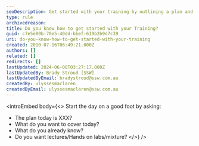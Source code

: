```yaml
---
seoDescription: Get started with your training by outlining a plan and setting goals, including defining what you want to cover today.
type: rule
archivedreason:
title: Do you know how to get started with your Training?
guid: c7e5e80b-70e5-40dd-bbef-619b2b9d7c39
uri: do-you-know-how-to-get-started-with-your-training
created: 2010-07-16T06:49:21.000Z
authors: []
related: []
redirects: []
lastUpdated: 2024-06-08T03:27:17.000Z
lastUpdatedBy: Brady Stroud [SSW]
lastUpdatedByEmail: bradystroud@ssw.com.au
createdBy: ulyssesmaclaren
createdByEmail: ulyssesmaclaren@ssw.com.au
---
```


<introEmbed
  body={<>
Start the day on a good foot by asking:

- The plan today is XXX?
- What do you want to cover today?
- What do you already know?
- Do you want lectures/Hands on labs/mixture?
  </>}
/>
